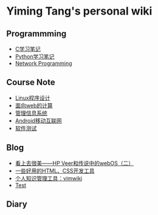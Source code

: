 = Yiming Tang's personal wiki =

==Programmming==

* [[programming/c|C学习笔记]]
* [[programming/python|Python学习笔记]]
* [[programming/network_programming|Network Programming]]

==Course Note==

* [[course/linux_course_note|Linux程序设计]]
* [[course/web_course_note|面向web的计算]]
* [[course/ims_note|管理信息系统]]
* [[course/android_note|Android移动互联网]]
* [[course/testing_note|软件测试]]

==Blog==

* [[blog/hp_veer_and_webos_2|看上去很美——HP Veer和传说中的webOS（二）]]
* [[blog/share_web_dev_tools|一些好用的HTML、CSS开发工具]]
* [[blog/vimwiki|个人知识管理工具：vimwiki]]
* [[blog/test|Test]]

==Diary==

